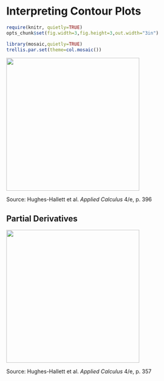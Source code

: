 Interpreting Contour Plots
===========================

```r
require(knitr, quietly=TRUE)
opts_chunk$set(fig.width=3,fig.height=3,out.width="3in")
```

```r
library(mosaic,quietly=TRUE)
trellis.par.set(theme=col.mosaic())
```

<img src="HH-room-heat.png" width=350>

Source: Hughes-Hallett et al. *Applied Calculus* 4/e, p. 396

Partial Derivatives
-------------------

<img src="HH-CD.png" width=350>

Source: Hughes-Hallett et al. *Applied Calculus* 4/e, p. 357



